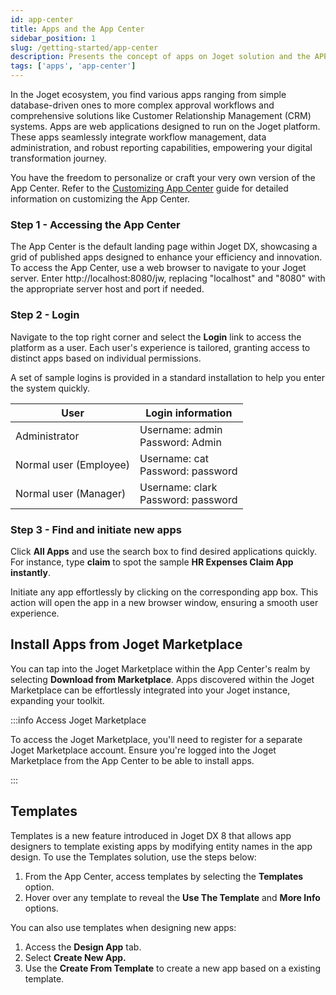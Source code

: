 ```yaml
---
id: app-center
title: Apps and the App Center
sidebar_position: 1
slug: /getting-started/app-center
description: Presents the concept of apps on Joget solution and the APP center
tags: ['apps', 'app-center']
---
```


In the Joget ecosystem, you find various apps ranging from simple database-driven ones to more complex approval workflows and comprehensive solutions like Customer Relationship Management (CRM) systems. Apps are web applications designed to run on the Joget platform. These apps seamlessly integrate workflow management, data administration, and robust reporting capabilities, empowering your digital transformation journey.

You have the freedom to personalize or craft your very own version of the App Center. Refer to the [Customizing App Center](https://dev.joget.org/community/display/DX8/Customizing+App+Center) guide for detailed information on customizing the App Center.

### Step 1 - Accessing the App Center

The App Center is the default landing page within Joget DX, showcasing a grid of published apps designed to enhance your efficiency and innovation. To access the App Center, use a web browser to navigate to your Joget server. Enter http://localhost:8080/jw, replacing "localhost" and "8080" with the appropriate server host and port if needed.

### Step 2 - Login

Navigate to the top right corner and select the **Login** link to access the platform as a user. Each user's experience is tailored, granting access to distinct apps based on individual permissions.

A set of sample logins is provided in a standard installation to help you enter the system quickly.

<table>
  <thead>
    <tr>
      <th>User</th>
      <th>Login information</th>
    </tr>
  </thead>
  <tbody>
    <tr>
      <td>Administrator</td>
      <td>
        Username: admin <br /> Password: Admin
      </td>
    </tr>
    <tr>
      <td>Normal user (Employee)</td>
      <td>
        Username: cat <br /> Password: password
      </td>
    </tr>
    <tr>
      <td>Normal user (Manager)</td>
      <td>
        Username: clark <br /> Password: password
      </td>
    </tr>
  </tbody>
</table>

### Step 3 - Find and initiate new apps

Click **All Apps** and use the search box to find desired applications quickly. For instance, type **claim** to spot the sample **HR Expenses Claim App instantly**.

Initiate any app effortlessly by clicking on the corresponding app box. This action will open the app in a new browser window, ensuring a smooth user experience.

## **Install Apps from Joget Marketplace**

You can tap into the Joget Marketplace within the App Center's realm by selecting **Download from Marketplace**. Apps discovered within the Joget Marketplace can be effortlessly integrated into your Joget instance, expanding your toolkit.

:::info Access Joget Marketplace

To access the Joget Marketplace, you'll need to register for a separate Joget Marketplace account. Ensure you're logged into the Joget Marketplace from the App Center to be able to install apps.

:::

## Templates

Templates is a new feature introduced in Joget DX 8 that allows app designers to template existing apps by modifying entity names in the app design. To use the Templates solution, use the steps below:

1. From the App Center, access templates by selecting the **Templates** option.
2. Hover over any template to reveal the **Use The Template** and **More Info** options.

You can also use templates when designing new apps:

1. Access the **Design App** tab.
2. Select **Create New App.**
3. Use the **Create From Template** to create a new app based on a existing template.

